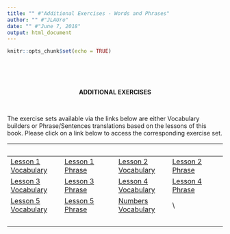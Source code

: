 ```yaml
---
title: "" #"Additional Exercises - Words and Phrases"
author: "" #"JLAUro"
date: "" #"June 7, 2018"
output: html_document
---
```


```r
knitr::opts_chunk$set(echo = TRUE)
```

<br/><br/><br/>

<!-- =============================???.png============================ -->
<center><b>ADDITIONAL EXERCISES</b></center>
<br/>

<p>
The exercise sets available via the links below are either Vocabulary builders or Phrase/Sentences translations based on the lessons of this book.  Please click on a link below to access the corresponding exercise set. 
</p>

&nbsp; | &nbsp; | &nbsp; | &nbsp;
--- | --- | --- | --- 
 [Lesson 1 Vocabulary](./tab/l1-voc-tab.html) | [Lesson 1 Phrase](./tab/l1-phr-tab.html) | [Lesson 2 Vocabulary](./tab/l2-voc-tab.html) | [Lesson 2 Phrase](./tab/l2-phr-tab.html) 
 [Lesson 3 Vocabulary](./tab/l3-voc-tab.html) | [Lesson 3 Phrase](./tab/l3-phr-tab.html) | [Lesson 4 Vocabulary](./tab/l4-voc-tab.html) | [Lesson 4 Phrase](./tab/l4-phr-tab.html) 
 [Lesson 5 Vocabulary](./tab/l5-voc-tab.html) | [Lesson 5 Phrase](./tab/l5-phr-tab.html) | [Numbers Vocabulary](./tab/00-Esperanto-Numbers-tab.html) | \ 
&nbsp; | &nbsp; | &nbsp; | &nbsp;
